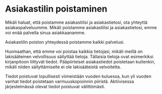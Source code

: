 # Asiakastilin poistaminen

Mikäli haluat, että poistamme asiakastilisi ja asiakastietosi, ota yhteyttä asiakaspalveluumme. Mikäli poistamme asiakastilisi ja asiakastietosi, emme voi enää palvella sinua asiakkaanamme.

Asiakastilin poiston yhteydessä poistamme kaikki palvelusi.

Huomaathan, että emme voi poistaa kaikkia tietojasi, mikäli meillä on lakisääteinen velvollisuus säilyttää tietoja. Tällaisia tietoja ovat esimerkiksi kirjanpitoon liittyvät tiedot. Pääpiirteiset asiakastiedot poistetaan kuitenkin, mikäli niiden säilyttämiselle ei ole lakisääteistä velvoitetta.

Tiedot poistuvat lopullisesti viimeistään vuoden kuluessa, kun yli vuoden vanhat tiedot poistetaan varmuuskopioinnin piiristä. Aktiivisessa järjestelmässä olevat tiedot poistuvat välittömästi.
